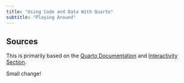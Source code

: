 ```yaml
---
title: "Using Code and Data With Quarto"
subtitle: "Playing Around"
---
```


## Sources

This is primarily based on the [Quarto Documentation](https://quarto.org/docs/) and [Interactivity Section](https://quarto.org/docs/interactive/). 

Small change!